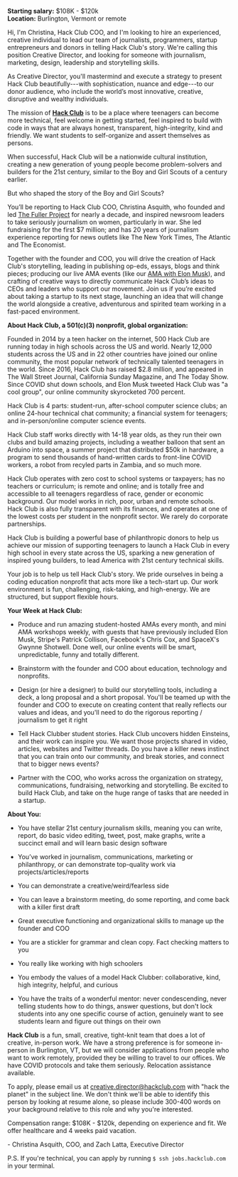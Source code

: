 **Starting salary:** $108K - $120k  
**Location:** Burlington, Vermont or remote

Hi, I'm Christina, Hack Club COO, and I'm looking to hire an experienced, creative individual to lead our team of journalists, programmers, startup entrepreneurs and donors in telling Hack Club's story. We're calling this position Creative Director, and looking for someone with journalism, marketing, design, leadership and storytelling skills. 

As Creative Director, you'll mastermind and execute a strategy to present Hack Club beautifully---with sophistication, nuance and edge---to our donor audience, who include the world’s most innovative, creative, disruptive and wealthy individuals.

The mission of **[Hack Club](https://hackclub.com)** is to be a place where teenagers can become more technical, feel welcome in getting started, feel inspired to build with code in ways that are always honest, transparent, high-integrity, kind and friendly. We want students to self-organize and assert themselves as persons.

When successful, Hack Club will be a nationwide cultural institution, creating a new generation of young people become problem-solvers and builders for the 21st century, similar to the Boy and Girl Scouts of a century earlier.

But who shaped the story of the Boy and Girl Scouts?

You’ll be reporting to Hack Club COO, Christina Asquith, who founded and led [The Fuller Project](https://www.theatlantic.com/international/archive/2016/03/women-foreign-correspondents/472596/) for nearly a decade, and inspired newsroom leaders to take seriously journalism on women, particularly in war. She led fundraising for the first $7 million; and has 20 years of journalism experience reporting for news outlets like The New York Times, The Atlantic and The Economist.

Together with the founder and COO, you will drive the creation of Hack Club's storytelling, leading in publishing op-eds, essays, blogs and think pieces;  producing our live AMA events (like our [AMA with Elon Musk](https://www.youtube.com/watch?v=riru9OzScwk)), and crafting of creative ways to directly communicate Hack Club’s ideas to CEOs and leaders who support our movement. Join us if you’re excited about taking a startup to its next stage, launching an idea that will change the world alongside a creative, adventurous and spirited team working in a fast-paced environment.

**About Hack Club, a 501(c)(3) nonprofit, global organization:**

Founded in 2014 by a teen hacker on the internet, 500 Hack Club are running today in high schools across the US and world. Nearly 12,000 students across the US and in 22 other countries have joined our online community, the most popular network of technically talented teenagers in the world. Since 2016, Hack Club has raised $2.8 million, and appeared in The Wall Street Journal, California Sunday Magazine, and The Today Show. Since COVID shut down schools, and Elon Musk tweeted Hack Club was "a cool group", our online community skyrocketed 700 percent.

Hack Club is 4 parts: student-run, after-school computer science clubs; an online 24-hour technical chat community; a financial system for teenagers; and in-person/online computer science events.

Hack Club staff works directly with 14-18 year olds, as they run their own clubs and build amazing projects, including a weather balloon that sent an Arduino into space, a summer project that distributed $50k in hardware, a program to send thousands of hand-written cards to front-line COVID workers, a robot from recyled parts in Zambia, and so much more.

Hack Club operates with zero cost to school systems or taxpayers; has no teachers or curriculum; is remote and online; and is totally free and accessible to all teenagers regardless of race, gender or economic background. Our model works in rich, poor, urban and remote schools. Hack Club is also fully transparent with its finances, and operates at one of the lowest costs per student in the nonprofit sector. We rarely do corporate partnerships.

Hack Club is building a powerful base of philanthropic donors to help us achieve our mission of supporting teenagers to launch a Hack Club in every high school in every state across the US, sparking a new generation of inspired young builders, to lead America with 21st century technical skills.

Your job is to help us tell Hack Club's story. We pride ourselves in being a coding education nonprofit that acts more like a tech-start up. Our work environment is fun, challenging, risk-taking, and high-energy. We are structured, but support flexible hours.

**Your Week at Hack Club:**

- Produce and run amazing student-hosted AMAs every month, and mini AMA workshops weekly, with guests that have previously included Elon Musk, Stripe's Patrick Collison, Facebook's Chris Cox, and SpaceX's Gwynne Shotwell. Done well, our online events will be smart, unpredictable, funny and totally different.

- Brainstorm with the founder and COO about education, technology and nonprofits.

- Design (or hire a designer) to build our storytelling tools, including a deck, a long proposal and a short proposal. You'll be teamed up with the founder and COO to execute on creating content that really reflects our values and ideas, and you'll need to do the rigorous reporting / journalism to get it right

- Tell Hack Clubber student stories. Hack Club uncovers hidden Einsteins, and their work can inspire you. We want those projects shared in video, articles, websites and Twitter threads. Do you have a killer news instinct that you can train onto our community, and break stories, and connect that to bigger news events?

- Partner with the COO, who works across the organization on strategy, communications, fundraising, networking and storytelling. Be excited to build Hack Club, and take on the huge range of tasks that are needed in a startup.

**About You:**

- You have stellar 21st century journalism skills, meaning you can write, report, do basic video editing, tweet, post, make graphs, write a succinct email and will learn basic design software

- You’ve worked in journalism, communications, marketing or philanthropy, or can demonstrate top-quality work via projects/articles/reports

- You can demonstrate a creative/weird/fearless side

- You can leave a brainstorm meeting, do some reporting, and come back with a killer first draft

- Great executive functioning and organizational skills to manage up the founder and COO

- You are a stickler for grammar and clean copy. Fact checking matters to you

- You really like working with high schoolers

- You embody the values of a model Hack Clubber: collaborative, kind, high integrity, helpful, and curious

- You have the traits of a wonderful mentor: never condescending, never telling students how to do things, answer questions, but don't lock students into any one specific course of action, genuinely want to see students learn and figure out things on their own

**Hack Club** is a fun, small, creative, tight-knit team that does a lot of creative, in-person work. We have a strong preference is for someone in-person in Burlington, VT, but we will consider applications from people who want to work remotely, provided they be willing to travel to our offices. We have COVID protocols and take them seriously. Relocation assistance available.

To apply, please email us at creative.director@hackclub.com with "hack the planet" in the subject line. We don't think we'll be able to identify this person by looking at resume alone, so please include 300-400 words on your background relative to this role and why you're interested.

Compensation range: $108K - $120k, depending on experience and fit. We offer healthcare and 4 weeks paid vacation.

\- Christina Asquith, COO, and Zach Latta, Executive Director

P.S. If you're technical, you can apply by running `$ ssh jobs.hackclub.com` in your terminal.
